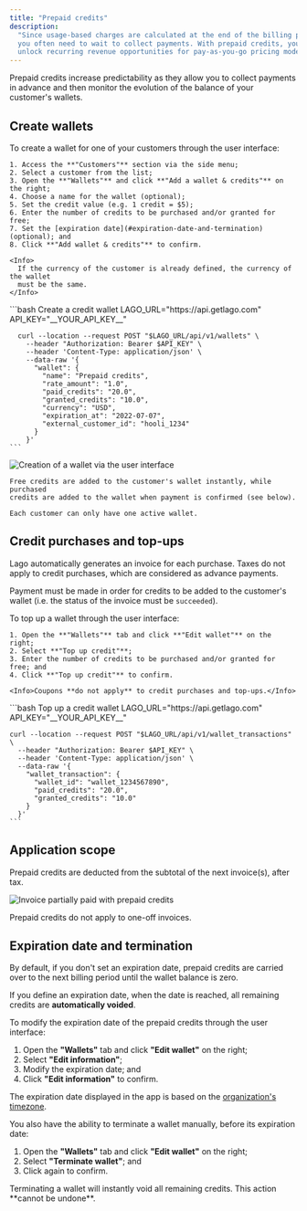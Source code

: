 ```yaml
---
title: "Prepaid credits"
description:
  "Since usage-based charges are calculated at the end of the billing period,
  you often need to wait to collect payments. With prepaid credits, you can now
  unlock recurring revenue opportunities for pay-as-you-go pricing models."
---
```


Prepaid credits increase predictability as they allow you to collect payments in
advance and then monitor the evolution of the balance of your customer's
wallets.

## Create wallets[](#create-wallets "Direct link to heading")

<Tabs>
  <Tab title="Dashboard">
    To create a wallet for one of your customers through the user interface:

    1. Access the **"Customers"** section via the side menu;
    2. Select a customer from the list;
    3. Open the **"Wallets"** and click **"Add a wallet & credits"** on the right;
    4. Choose a name for the wallet (optional);
    5. Set the credit value (e.g. 1 credit = $5);
    6. Enter the number of credits to be purchased and/or granted for free;
    7. Set the [expiration date](#expiration-date-and-termination) (optional); and
    8. Click **"Add wallet & credits"** to confirm.

    <Info>
      If the currency of the customer is already defined, the currency of the wallet
      must be the same.
    </Info>
  </Tab>
  <Tab title="API">
    ```bash Create a credit wallet
      LAGO_URL="https://api.getlago.com"
      API_KEY="__YOUR_API_KEY__"

      curl --location --request POST "$LAGO_URL/api/v1/wallets" \
        --header "Authorization: Bearer $API_KEY" \
        --header 'Content-Type: application/json' \
        --data-raw '{
          "wallet": {
            "name": "Prepaid credits",
            "rate_amount": "1.0",
            "paid_credits": "20.0",
            "granted_credits": "10.0",
            "currency": "USD",
            "expiration_at": "2022-07-07",
            "external_customer_id": "hooli_1234"
          }
        }'
    ```
  </Tab>
</Tabs>

   ![Creation of a wallet via the user interface](/guide/images/new-wallet-7ff463a41c3bea60da1d08d38263ab89.png)

    Free credits are added to the customer's wallet instantly, while purchased
    credits are added to the wallet when payment is confirmed (see below).

    Each customer can only have one active wallet.

## Credit purchases and top-ups[](#credit-purchases-and-top-ups "Direct link to heading")

Lago automatically generates an invoice for each purchase. Taxes do not apply to
credit purchases, which are considered as advance payments.

Payment must be made in order for credits to be added to the customer's wallet
(i.e. the status of the invoice must be `succeeded`).

<Tabs>
  <Tab title="Dashboard">
    To top up a wallet through the user interface:

    1. Open the **"Wallets"** tab and click **"Edit wallet"** on the right;
    2. Select **"Top up credit"**;
    3. Enter the number of credits to be purchased and/or granted for free; and
    4. Click **"Top up credit"** to confirm.

    <Info>Coupons **do not apply** to credit purchases and top-ups.</Info>
  </Tab>
  <Tab title="API">
    ```bash Top up a credit wallet
    LAGO_URL="https://api.getlago.com"
    API_KEY="__YOUR_API_KEY__"

    curl --location --request POST "$LAGO_URL/api/v1/wallet_transactions" \
      --header "Authorization: Bearer $API_KEY" \
      --header 'Content-Type: application/json' \
      --data-raw '{
        "wallet_transaction": {
          "wallet_id": "wallet_1234567890",
          "paid_credits": "20.0",
          "granted_credits": "10.0"
        }
      }'
    ```
  </Tab>
</Tabs>

## Application scope[](#application-scope "Direct link to heading")

Prepaid credits are deducted from the subtotal of the next invoice(s), after
tax.

![Invoice partially paid with prepaid credits](/guide/images/prepaid-credits-invoice-ecd9e8ad653b516efb08c6b48e1e48fe.png)

<Info>Prepaid credits do not apply to one-off invoices.</Info>

## Expiration date and termination[](#expiration-date-and-termination "Direct link to heading")

By default, if you don't set an expiration date, prepaid credits are carried
over to the next billing period until the wallet balance is zero.

If you define an expiration date, when the date is reached, all remaining
credits are **automatically voided**.

To modify the expiration date of the prepaid credits through the user interface:

1. Open the **"Wallets"** tab and click **"Edit wallet"** on the right;
2. Select **"Edit information"**;
3. Modify the expiration date; and
4. Click **"Edit information"** to confirm.

The expiration date displayed in the app is based on the
[organization's timezone](/changelog/timezones).

You also have the ability to terminate a wallet manually, before its expiration
date:

1. Open the **"Wallets"** tab and click **"Edit wallet"** on the right;
2. Select **"Terminate wallet"**; and
3. Click again to confirm.

<Warning>
  Terminating a wallet will instantly void all remaining credits. This action
  **cannot be undone**.
</Warning>
